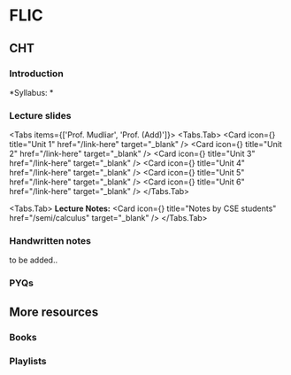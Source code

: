 
# FLIC

## CHT
### Introduction

*Syllabus: *


### Lecture slides


<Tabs items={['Prof. Mudliar', 'Prof. (Add)']}>
  <Tabs.Tab>
  <Cards>
  <Card icon={<NotebookPen />} title="Unit 1" href="/link-here" target="_blank" /> 
  <Card icon={<NotebookPen />} title="Unit 2" href="/link-here" target="_blank" /> 
  <Card icon={<NotebookPen />} title="Unit 3" href="/link-here" target="_blank" />
  <Card icon={<NotebookPen />} title="Unit 4" href="/link-here" target="_blank" />
  <Card icon={<NotebookPen />} title="Unit 5" href="/link-here" target="_blank" />
  <Card icon={<NotebookPen />} title="Unit 6" href="/link-here" target="_blank" />
  </Cards>
  </Tabs.Tab>

  <Tabs.Tab>
  **Lecture Notes:**
  <Cards>
  <Card icon={<NotebookPen />} title="Notes by CSE students" href="/semi/calculus" target="_blank" /> 
  </Cards>
  </Tabs.Tab>
</Tabs> 

### Handwritten notes

to be added..

### PYQs

## More resources

### Books

### Playlists
